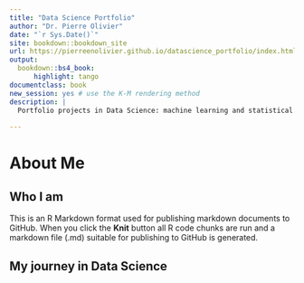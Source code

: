 ```yaml
--- 
title: "Data Science Portfolio"
author: "Dr. Pierre Olivier"
date: "`r Sys.Date()`"
site: bookdown::bookdown_site
url: https://pierreenolivier.github.io/datascience_portfolio/index.html
output: 
  bookdown::bs4_book:
      highlight: tango
documentclass: book
new_session: yes # use the K-M rendering method
description: |
  Portfolio projects in Data Science: machine learning and statistical inference
    
---
```


# About Me

## Who I am

This is an R Markdown format used for publishing markdown documents to GitHub. When you click the **Knit** button all R code chunks are run and a markdown file (.md) suitable for publishing to GitHub is generated.

## My journey in Data Science
